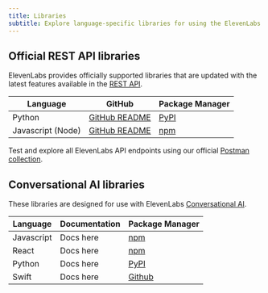 ```yaml
---
title: Libraries
subtitle: Explore language-specific libraries for using the ElevenLabs API.
---
```


## Official REST API libraries

ElevenLabs provides officially supported libraries that are updated with the latest features available in the [REST API](/docs/api-reference/introduction).

| Language          | GitHub                                                           | Package Manager                                 |
| ----------------- | ---------------------------------------------------------------- | ----------------------------------------------- |
| Python            | [GitHub README](https://github.com/elevenlabs/elevenlabs-python) | [PyPI](https://pypi.org/project/elevenlabs/)    |
| Javascript (Node) | [GitHub README](https://github.com/elevenlabs/elevenlabs-js)     | [npm](https://www.npmjs.com/package/elevenlabs) |

Test and explore all ElevenLabs API endpoints using our official [Postman collection](https://www.postman.com/elevenlabs/elevenlabs/collection/7i9rytu/elevenlabs-api-documentation?action=share&creator=39903018).

## Conversational AI libraries

These libraries are designed for use with ElevenLabs [Conversational AI](/docs/conversational-ai/introduction).

| Language   | Documentation | Package Manager                                         |
| ---------- | ------------- | ------------------------------------------------------- |
| Javascript | Docs here     | [npm](https://www.npmjs.com/package/@11labs/client)     |
| React      | Docs here     | [npm](https://www.npmjs.com/package/@11labs/react)      |
| Python     | Docs here     | [PyPI](https://pypi.org/project/elevenlabs/)            |
| Swift      | Docs here     | [Github](https://github.com/elevenlabs/ElevenLabsSwift) |
